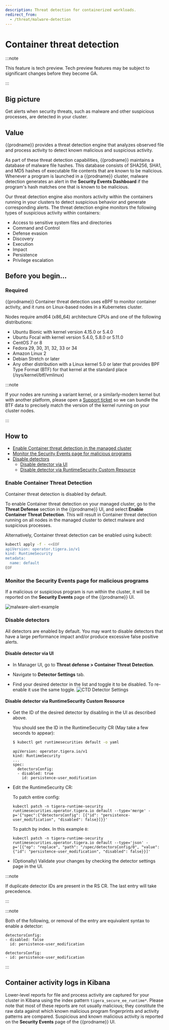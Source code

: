 ```yaml
---
description: Threat detection for containerized workloads.
redirect_from:
  - /threat/malware-detection
---
```


# Container threat detection

:::note

This feature is tech preview. Tech preview features may be subject to significant changes before they become GA.

:::

## Big picture

Get alerts when security threats, such as malware and other suspicious processes, are detected in your cluster.

## Value

{{prodname}} provides a threat detection engine that analyzes observed file and process activity to detect known malicious and suspicious activity.

As part of these threat detection capabilities, {{prodname}} maintains a database of malware file
hashes. This database consists of SHA256, SHA1, and MD5 hashes of executable file contents that are
known to be malicious. Whenever a program is launched in a {{prodname}} cluster, malware
detection generates an alert in the **Security Events Dashboard** if the program's hash matches one that is known
to be malicious.

Our threat detection engine also monitors activity within the containers running in your clusters to detect suspicious behavior and generate corresponding alerts. The threat detection engine monitors the following types of suspicious activity within containers:

- Access to sensitive system files and directories
- Command and Control
- Defense evasion
- Discovery
- Execution
- Impact
- Persistence
- Privilege escalation

## Before you begin...

### Required

{{prodname}} Container threat detection uses eBPF to monitor container activity, and it runs on Linux-based
nodes in a Kubernetes cluster.

Nodes require amd64 (x86_64) architecture CPUs and one of the following distributions:

- Ubuntu Bionic with kernel version 4.15.0 or 5.4.0
- Ubuntu Focal with kernel version 5.4.0, 5.8.0 or 5.11.0
- CentOS 7 or 8
- Fedora 29, 30, 31, 32, 33 or 34
- Amazon Linux 2
- Debian Stretch or later
- Any other distribution with a Linux kernel 5.0 or later that provides BPF Type Format (BTF) for that kernel at the standard place (/sys/kernel/btf/vmlinux)

:::note

If your nodes are running a variant kernel, or a similarly-modern kernel but with another platform,
please open a [Support ticket](https://support.tigera.io/)
so we can bundle the BTF data to precisely match the version of the kernel running on your cluster nodes.

:::

## How to

- [Enable Container threat detection in the managed cluster](#enable-container-threat-detection)
- [Monitor the Security Events page for malicious programs](#monitor-alerts-page-for-malicious-programs)
- [Disable detectors](#disable-detectors)
  - [Disable detector via UI](#disable-detector-via-ui)
  - [Disable detector via RuntimeSecurity Custom Resource](#disable-detector-via-runtimesecurity-custom-resource)

### Enable Container Threat Detection

Container threat detection is disabled by default.

To enable Container threat detection on your managed cluster, go to the **Threat Defense** section in the {{prodname}} UI, and select **Enable Container Threat Detection**.
This will result in Container threat detection running on all nodes in the managed cluster to detect malware and suspicious processes.

Alternatively, Container threat detection can be enabled using kubectl:

```bash
kubectl apply -f - <<EOF
apiVersion: operator.tigera.io/v1
kind: RuntimeSecurity
metadata:
  name: default
EOF
```

### Monitor the Security Events page for malicious programs

If a malicious or suspicious program is run within the cluster, it will be reported on the **Security Events** page of the
{{prodname}} UI.

![malware-alert-example](/img/calico-cloud/malware-alert-example.png)

### Disable detectors

All detectors are enabled by default. You may want to disable detectors that have a large performance impact and/or produce excessive false positive alerts.

#### Disable detector via UI

- In Manager UI, go to **Threat defense&nbsp;>&nbsp;Container Threat Detection**.

- Navigate to **Detector Settings** tab.

- Find your desired detector in the list and toggle it to be disabled. To re-enable it use the same toggle.
![CTD Detector Settings](/img/calico-cloud/container-threat-detection-detector-settings.png)

#### Disable detector via RuntimeSecurity Custom Resource
- Get the ID of the desired detector by disabling in the UI as described above.

  You should see the ID in the RuntimeSecurity CR (May take a few seconds to appear):

    ```bash
    $ kubectl get runtimesecurities default -o yaml
    ```

    ```
    apiVersion: operator.tigera.io/v1
    kind: RuntimeSecurity
    ...
    spec:
      detectorsConfig:
      - disabled: true
        id: persistence-user_modification
    ```

- Edit the RuntimeSecurity CR:

    To patch entire config:
    ```
    kubectl patch -n tigera-runtime-security runtimesecurities.operator.tigera.io default --type='merge' -p='{"spec":{"detectorsConfig": [{"id": "persistence-user_modification", "disabled": false}]}}'
    ```

    To patch by index. In this example `0`:
    ```
    kubectl patch -n tigera-runtime-security runtimesecurities.operator.tigera.io default --type='json' -p='[{"op": "replace", "path": "/spec/detectorsConfig/0", "value":{"id": "persistence-user_modification", "disabled": false}}]'
    ```

- (Optionally) Validate your changes by checking the detector settings page in the UI.

:::note

If duplicate detector IDs are present in the RS CR. The last entry will take precedence.

:::

:::note

Both of the following, or removal of the entry are equivalent syntax to enable a detector:

```
detectorsConfig:
- disabled: false
  id: persistence-user_modification
```

```
detectorsConfig:
- id: persistence-user_modification
```

:::

## Container activity logs in Kibana

Lower-level reports for file and process activity are captured for your cluster in Kibana using the index pattern `tigera_secure_ee_runtime*`.
Please note that most of these reports are not usually malicious; they constitute the raw data against which known malicious program fingerprints and activity patterns are compared. Suspicious and known malicious activity is reported on the **Security Events** page of the {{prodname}} UI.
